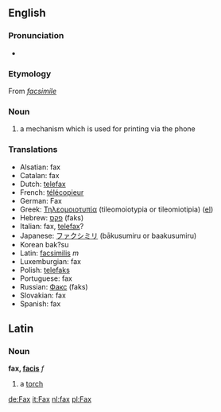 ==English==
{{wikipedia}}
===Pronunciation===
*{{AHD|/făks/}}

=== Etymology ===
From ''[[facsimile]]''

=== Noun ===
# a mechanism which is used for printing via the phone

===Translations===
*Alsatian: fax
*Catalan: fax
*Dutch: [[telefax]]
*French: [[télécopieur]]
*German: Fax
*Greek: [[Τηλεομοιοτυπία]] (tileomoiotypia or tileomiotipia) ([[:el:Τηλεομοιοτυπία|el]])
*Hebrew: [[פקס]] (faks)
*Italian: fax, [[telefax]]?
*Japanese: [[ファクシミリ]] (bākusumiru or baakusumiru)
*Korean<!--: [[]] (-->bak?su<!--)-->
*Latin: [[facsimilis]] ''m''
*Luxemburgian: fax
*Polish: [[telefaks]]
*Portuguese: fax
*Russian: [[Факс]] (faks)
*Slovakian: fax
*Spanish: fax

==Latin==
===Noun===
'''fax, [[Wiktionary Appendix:Latin third declension|facis]]''' ''f''

#a [[torch]]

[[de:Fax]]
[[it:Fax]]
[[nl:fax]]
[[pl:Fax]]